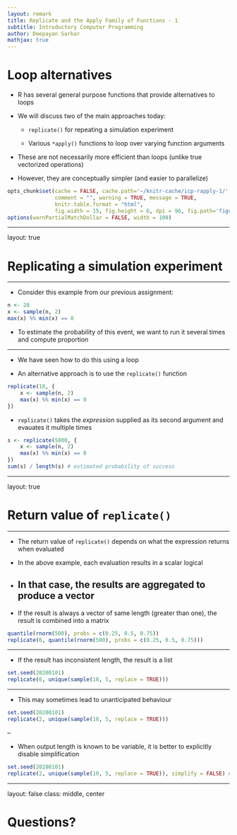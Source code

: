 ```yaml
---
layout: remark
title: Replicate and the Apply Family of Functions - 1
subtitle: Introductory Computer Programming
author: Deepayan Sarkar
mathjax: true
---
```


<!--  

# Topics 

* Replicating a simulation experiment

* The `*apply()` family of functions

* Functions can be arguments of other functions

* `do.call()`

-->


# Loop alternatives

* R has several general purpose functions that provide alternatives to loops

* We will discuss two of the main approaches today: 

	- `replicate()` for repeating a simulation experiment
	
	- Various `*apply()` functions to loop over varying function arguments 

* These are not necessarily more efficient than loops (unlike true vectorized operations)

* However, they are conceptually simpler (and easier to parallelize)


```r
opts_chunk$set(cache = FALSE, cache.path='~/knitr-cache/icp-rapply-1/', autodep = TRUE,
               comment = "", warning = TRUE, message = TRUE,
               knitr.table.format = "html",
               fig.width = 15, fig.height = 6, dpi = 96, fig.path='figures/rapply-1-')
options(warnPartialMatchDollar = FALSE, width = 100)
```

---

layout: true

# Replicating a simulation experiment

---

* Consider this example from our previous assignment:

```r
n <- 20
x <- sample(n, 2)
max(x) %% min(x) == 0
```

* To estimate the probability of this event, we want to run it several
  times and compute proportion

---

* We have seen how to do this using a loop

* An alternative approach is to use the `replicate()` function

```r
replicate(10, {
    x <- sample(n, 2)
    max(x) %% min(x) == 0
})
```

* `replicate()` takes the _expression_ supplied as its second argument
  and evauates it multiple times

```r
s <- replicate(5000, {
    x <- sample(n, 2)
    max(x) %% min(x) == 0
})
sum(s) / length(s) # estimated probability of success
```

---

layout: true

# Return value of `replicate()`

---

* The return value of `replicate()` depends on what the expression returns when evaluated

* In the above example, each evaluation results in a scalar logical

* In that case, the results are aggregated to produce a vector
--

* If the result is always a vector of same length (greater than one), the result is combined into a matrix

```r
quantile(rnorm(500), probs = c(0.25, 0.5, 0.75))
replicate(6, quantile(rnorm(500), probs = c(0.25, 0.5, 0.75)))
```

---

* If the result has inconsistent length, the result is a list

```r
set.seed(20200101)
replicate(6, unique(sample(10, 5, replace = TRUE)))
```

---

* This may sometimes lead to unanticipated behaviour

```r
set.seed(20200101)
replicate(2, unique(sample(10, 5, replace = TRUE)))
```
--

* When output length is known to be variable, it is better to
  explicitly disable simplification

```r
set.seed(20200101)
replicate(2, unique(sample(10, 5, replace = TRUE)), simplify = FALSE) # always return list
```

---

layout: false
class: middle, center

# Questions?

